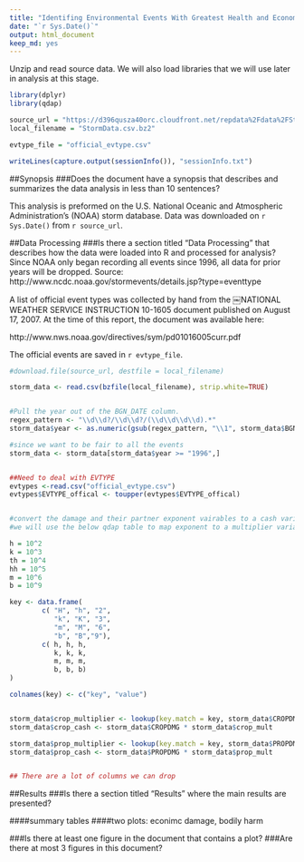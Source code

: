 ```yaml
---
title: "Identifing Environmental Events With Greatest Health and Economic Effects"
date: "`r Sys.Date()`"
output: html_document
keep_md: yes
---
```


Unzip and read source data. We will also load libraries that we will use later in analysis at this stage.


```r

library(dplyr)
library(qdap)

source_url = "https://d396qusza40orc.cloudfront.net/repdata%2Fdata%2FStormData.csv.bz2"
local_filename = "StormData.csv.bz2"

evtype_file = "official_evtype.csv"

writeLines(capture.output(sessionInfo()), "sessionInfo.txt")

```


##Synopsis
###Does the document have a synopsis that describes and summarizes the data analysis in less than 10 sentences?


This analysis is preformed on the U.S. National Oceanic and Atmospheric Administration's (NOAA) storm database. Data was downloaded on `r Sys.Date()` from `r source_url`.



##Data Processing
###Is there a section titled "Data Processing" that describes how the data were loaded into R and processed for analysis?
Since NOAA only began recording all events since 1996, all data for prior years will be dropped. Source: http://www.ncdc.noaa.gov/stormevents/details.jsp?type=eventtype

A list of official event types was collected by hand from the ￼NATIONAL WEATHER SERVICE INSTRUCTION 10-1605 document published on August 17, 2007. At the time of this report, the document was available here:

http://www.nws.noaa.gov/directives/sym/pd01016005curr.pdf

The official events are saved in `r evtype_file`.


```r


#download.file(source_url, destfile = local_filename)

storm_data <- read.csv(bzfile(local_filename), strip.white=TRUE)


#Pull the year out of the BGN_DATE column.
regex_pattern <- "\\d\\d?/\\d\\d?/(\\d\\d\\d\\d).*"
storm_data$year <- as.numeric(gsub(regex_pattern, "\\1", storm_data$BGN_DATE))

#since we want to be fair to all the events
storm_data <- storm_data[storm_data$year >= "1996",]


##Need to deal with EVTYPE
evtypes <-read.csv("official_evtype.csv")
evtypes$EVTYPE_offical <- toupper(evtypes$EVTYPE_offical)


#convert the damage and their partner exponent vairables to a cash variable
#we will use the below qdap table to map exponent to a multiplier variable and then to cash

h = 10^2
k = 10^3
th = 10^4
hh = 10^5
m = 10^6
b = 10^9

key <- data.frame(
        c( "H", "h", "2", 
           "k", "K", "3", 
           "m", "M", "6", 
           "b", "B","9"),
        c( h, h, h,
           k, k, k,
           m, m, m,
           b, b, b)
)

colnames(key) <- c("key", "value")


storm_data$crop_multiplier <- lookup(key.match = key, storm_data$CROPDMGEXP, missing = 1)
storm_data$crop_cash <- storm_data$CROPDMG * storm_data$crop_mult

storm_data$prop_multiplier <- lookup(key.match = key, storm_data$PROPDMGEXP, missing = 1)
storm_data$prop_cash <- storm_data$PROPDMG * storm_data$prop_mult


## There are a lot of columns we can drop


```



##Results
###Is there a section titled "Results" where the main results are presented?


####summary tables
####two plots: econimc damage, bodily harm

###Is there at least one figure in the document that contains a plot?
###Are there at most 3 figures in this document?